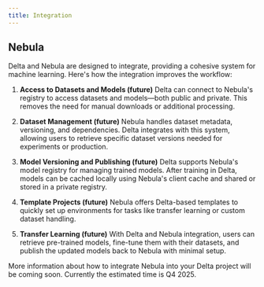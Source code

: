 ```yaml
---
title: Integration
---
```


## Nebula

Delta and Nebula are designed to integrate, providing a cohesive system for
machine learning. Here's how the integration improves the workflow:

1. **Access to Datasets and Models (future)** Delta can connect to Nebula's
   registry to access datasets and models—both public and private. This removes
   the need for manual downloads or additional processing.

2. **Dataset Management (future)** Nebula handles dataset metadata, versioning,
   and dependencies. Delta integrates with this system, allowing users to
   retrieve specific dataset versions needed for experiments or production.

3. **Model Versioning and Publishing (future)** Delta supports Nebula's model
   registry for managing trained models. After training in Delta, models can be
   cached locally using Nebula's client cache and shared or stored in a private
   registry.

4. **Template Projects (future)** Nebula offers Delta-based templates to quickly
   set up environments for tasks like transfer learning or custom dataset
   handling.

5. **Transfer Learning (future)** With Delta and Nebula integration, users can
   retrieve pre-trained models, fine-tune them with their datasets, and publish
   the updated models back to Nebula with minimal setup.

More information about how to integrate Nebula into your Delta project will be
coming soon. Currently the estimated time is Q4 2025.
